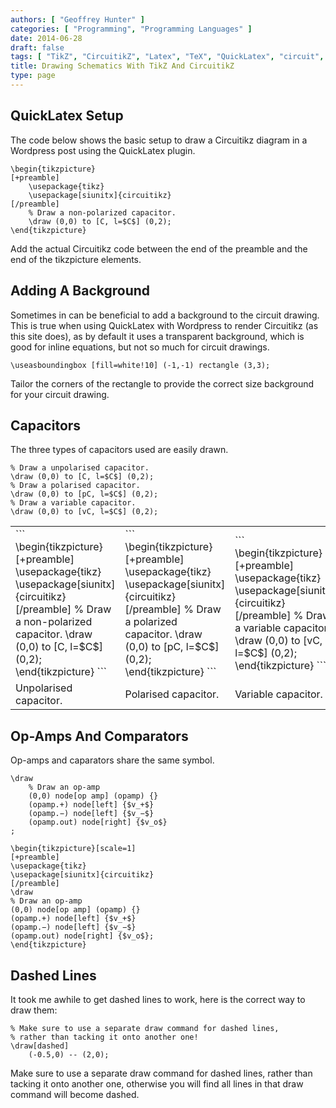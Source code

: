 ```yaml
---
authors: [ "Geoffrey Hunter" ]
categories: [ "Programming", "Programming Languages" ]
date: 2014-06-28
draft: false
tags: [ "TikZ", "CircuitikZ", "Latex", "TeX", "QuickLatex", "circuit", "schematic" ]
title: Drawing Schematics With TikZ And CircuitikZ
type: page
---
```



## QuickLatex Setup

The code below shows the basic setup to draw a Circuitikz diagram in a Wordpress post using the QuickLatex plugin.

```text
\begin{tikzpicture}
[+preamble]
    \usepackage{tikz}
    \usepackage[siunitx]{circuitikz}
[/preamble]
    % Draw a non-polarized capacitor.
    \draw (0,0) to [C, l=$C$] (0,2);
\end{tikzpicture}
```

Add the actual Circuitikz code between the end of the preamble and the end of the tikzpicture elements.

## Adding A Background

Sometimes in can be beneficial to add a background to the circuit drawing. This is true when using QuickLatex with Wordpress to render Circuitikz (as this site does), as by default it uses a transparent background, which is good for inline equations, but not so much for circuit drawings.

```text
\useasboundingbox [fill=white!10] (-1,-1) rectangle (3,3);	
```

Tailor the corners of the rectangle to provide the correct size background for your circuit drawing.

## Capacitors

The three types of capacitors used are easily drawn.

```
% Draw a unpolarised capacitor.
\draw (0,0) to [C, l=$C$] (0,2);	
% Draw a polarised capacitor.
\draw (0,0) to [pC, l=$C$] (0,2);
% Draw a variable capacitor.
\draw (0,0) to [vC, l=$C$] (0,2);
```

<table>
<tbody >
<tr >
<td >
```
\begin{tikzpicture}  
[+preamble]  
\usepackage{tikz}  
\usepackage[siunitx]{circuitikz}  
[/preamble]  
% Draw a non-polarized capacitor.  
\draw (0,0) to [C, l=$C$] (0,2);  
\end{tikzpicture}
```
</td>
<td >
```
\begin{tikzpicture}  
[+preamble]  
\usepackage{tikz}  
\usepackage[siunitx]{circuitikz}  
[/preamble]  
% Draw a polarized capacitor.  
\draw (0,0) to [pC, l=$C$] (0,2);  
\end{tikzpicture}
```
</td>
<td >
```
\begin{tikzpicture}  
[+preamble]  
\usepackage{tikz}  
\usepackage[siunitx]{circuitikz}  
[/preamble]  
% Draw a variable capacitor.  
\draw (0,0) to [vC, l=$C$] (0,2);  
\end{tikzpicture}
```
</td>
</tr>
<tr >

<td >Unpolarised capacitor.</td>

<td >Polarised capacitor.</td>

<td >Variable capacitor.</td>
</tr>
</tbody>
</table>

## Op-Amps And Comparators

Op-amps and caparators share the same symbol.

```
\draw
    % Draw an op-amp
    (0,0) node[op amp] (opamp) {}
    (opamp.+) node[left] {$v_+$}
    (opamp.−) node[left] {$v_−$}
    (opamp.out) node[right] {$v_o$}
;	
```

```
\begin{tikzpicture}[scale=1]  
[+preamble]  
\usepackage{tikz}  
\usepackage[siunitx]{circuitikz}  
[/preamble]  
\draw  
% Draw an op-amp  
(0,0) node[op amp] (opamp) {}  
(opamp.+) node[left] {$v_+$}  
(opamp.−) node[left] {$v_−$}  
(opamp.out) node[right] {$v_o$};  
\end{tikzpicture}
```

## Dashed Lines

It took me awhile to get dashed lines to work, here is the correct way to draw them:

```text
% Make sure to use a separate draw command for dashed lines,
% rather than tacking it onto another one!
\draw[dashed]
    (-0.5,0) -- (2,0);
```

 Make sure to use a separate draw command for dashed lines, rather than tacking it onto another one, otherwise you will find all lines in that draw command will become dashed.